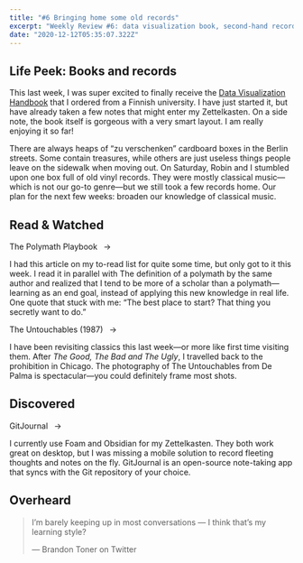 ```yaml
---
title: "#6 Bringing home some old records"
excerpt: "Weekly Review #6: data visualization book, second-hand records, old movies and open-source apps"
date: "2020-12-12T05:35:07.322Z"
---
```


## Life Peek: Books and records

This last week, I was super excited to finally receive the [Data Visualization Handbook](https://shop.aalto.fi/p/971-data-visualization-handbook/) that I ordered from a Finnish university. I have just started it, but have already taken a few notes that might enter my Zettelkasten. On a side note, the book itself is gorgeous with a very smart layout. I am really enjoying it so far!

There are always heaps of “zu verschenken” cardboard boxes in the Berlin streets. Some contain treasures, while others are just useless things people leave on the sidewalk when moving out. On Saturday, Robin and I stumbled upon one box full of old vinyl records. They were mostly classical music—which is not our go-to genre—but we still took a few records home. Our plan for the next few weeks: broaden our knowledge of classical music.

## Read & Watched

<Flex>
	<Column size="1">
		<p>
			<Link href="https://salman.io/blog/polymath-playbook">
				The Polymath Playbook
			</Link>
			&ensp;→
		</p>
	</Column>
	<Column size="2">
		<p>
			I had this article on my to-read list for quite some time, but only got to
			it this week. I read it in parallel with The definition of a polymath by
			the same author and realized that I tend to be more of a scholar than a
			polymath—learning as an end goal, instead of applying this new knowledge
			in real life. One quote that stuck with me: “The best place to start? That
			thing you secretly want to do.”
		</p>
	</Column>
</Flex>

<Flex>
	<Column size="1">
		<p>
			<Link href="https://letterboxd.com/hgcle/film/the-untouchables/">
				The Untouchables (1987)
			</Link>
			&ensp;→
		</p>
	</Column>
	<Column size="2">
		<p>
			I have been revisiting classics this last week—or more like first time
			visiting them. After <cite>The Good, The Bad and The Ugly</cite>, I
			travelled back to the prohibition in Chicago. The photography of The
			Untouchables from De Palma is spectacular—you could definitely frame most
			shots.
		</p>
	</Column>
</Flex>

## Discovered

<Flex>
	<Column size="1">
		<p>
			<Link href="https://github.com/GitJournal/GitJournal">GitJournal</Link>
			&ensp;→
		</p>
	</Column>
	<Column size="2">
		<p>
			I currently use Foam and Obsidian for my Zettelkasten. They both work
			great on desktop, but I was missing a mobile solution to record fleeting
			thoughts and notes on the fly. GitJournal is an open-source note-taking
			app that syncs with the Git repository of your choice.
		</p>
	</Column>
</Flex>

## Overheard

> I’m barely keeping up in most conversations — I think that’s my learning style?
>
> — Brandon Toner on Twitter

